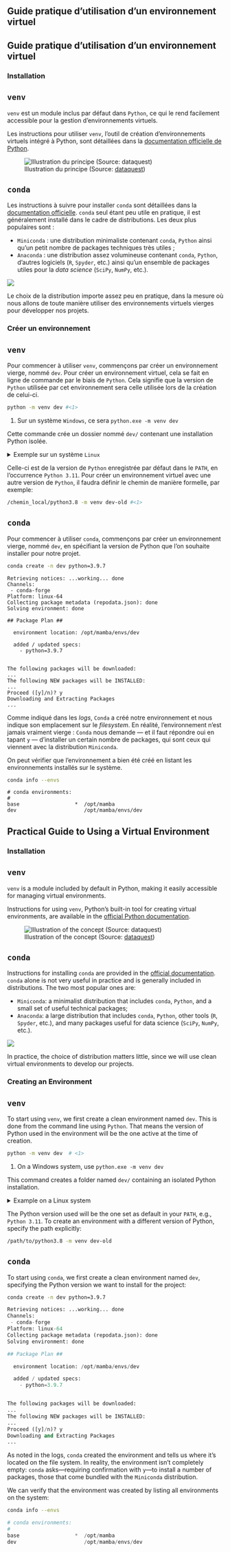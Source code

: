 :::: {.content-visible when-profile="fr"}

## Guide pratique d'utilisation d'un environnement virtuel

## Guide pratique d'utilisation d'un environnement virtuel


### Installation

::: {.panel-tabset group="language"}

## `venv`

`venv` est un module inclus par défaut dans `Python`, ce qui le rend facilement accessible pour la gestion d'environnements virtuels.

Les instructions pour utiliser `venv`, l'outil de création d'environnements virtuels intégré à Python, sont détaillées dans la [documentation officielle de Python](https://docs.python.org/fr/3/library/venv.html).

![Illustration du principe (Source: [dataquest](https://www.dataquest.io/blog/a-complete-guide-to-python-virtual-environments/))](https://www.dataquest.io/wp-content/uploads/2022/01/python-virtual-envs1-1024x576.webp)

## `conda`

Les instructions à suivre pour installer `conda` sont détaillées dans la [documentation officielle](https://docs.conda.io/projects/conda/en/latest/user-guide/install/index.html). `conda` seul étant peu utile en pratique, il est généralement installé dans le cadre de distributions. Les deux plus populaires sont :

- `Miniconda` : une distribution minimaliste contenant `conda`, `Python` ainsi qu'un petit nombre de packages techniques très utiles ;
- `Anaconda` : une distribution assez volumineuse contenant `conda`, `Python`, d'autres logiciels (`R`, `Spyder`, etc.) ainsi qu'un ensemble de packages utiles pour la *data science* (`SciPy`, `NumPy`, etc.).

![](/conda-eco.png)

Le choix de la distribution importe assez peu en pratique, dans la mesure où nous allons de toute manière utiliser des environnements virtuels vierges pour développer nos projets.

:::

### Créer un environnement

::: {.panel-tabset group="language"}

## `venv`

Pour commencer à utiliser `venv`, commençons par créer un environnement vierge, nommé `dev`. Pour créer
un environnement virtuel, cela se fait en ligne de commande par le biais de
`Python`. Cela signifie que la version de `Python` utilisée
par cet environnement sera celle utilisée lors de la création de celui-ci.

```.bash
python -m venv dev #<1>
```
1. Sur un système `Windows`, ce sera `python.exe -m venv dev`

Cette commande crée un dossier nommé `dev/` contenant une installation Python isolée.

<details>
<summary>
Exemple sur un système `Linux`
</summary>
![Exemple sur un système `Linux`](/venv_local.png)
</details>

Celle-ci est de la version de `Python` enregistrée par défaut dans le `PATH`, en l'occurrence
`Python 3.11`. Pour créer un environnement virtuel avec une autre version de `Python`, il faudra
définir le chemin de manière formelle, par exemple:

```.bash
/chemin_local/python3.8 -m venv dev-old #<1>
```


## `conda`


Pour commencer à utiliser `conda`, commençons par créer un environnement vierge, nommé `dev`, en spécifiant la version de Python que l'on souhaite installer pour notre projet.

```.bash
conda create -n dev python=3.9.7
```

```.python
Retrieving notices: ...working... done
Channels:
 - conda-forge
Platform: linux-64
Collecting package metadata (repodata.json): done
Solving environment: done

## Package Plan ##

  environment location: /opt/mamba/envs/dev

  added / updated specs:
    - python=3.9.7


The following packages will be downloaded:
...
The following NEW packages will be INSTALLED:
...
Proceed ([y]/n)? y
Downloading and Extracting Packages
...
```


Comme indiqué dans les _logs_,
`Conda` a créé notre environnement et nous indique son emplacement sur le *filesystem*.
En réalité, l'environnement n'est jamais vraiment vierge :
`Conda` nous demande — et il faut répondre oui en tapant `y` —
d'installer un certain nombre de packages,
qui sont ceux qui viennent avec la distribution `Miniconda`.

On peut vérifier que l'environnement a bien été créé en listant les environnements installés sur le système.

```.bash
conda info --envs
```

```.python
# conda environments:
#
base                  *  /opt/mamba
dev                      /opt/mamba/envs/dev
```

:::

::::

:::: {.content-visible when-profile="en"}

## Practical Guide to Using a Virtual Environment

### Installation

::: {.panel-tabset group="language"}

## `venv`

`venv` is a module included by default in Python, making it easily accessible for managing virtual environments.

Instructions for using `venv`, Python’s built-in tool for creating virtual environments, are available in the [official Python documentation](https://docs.python.org/3/library/venv.html).

![Illustration of the concept (Source: [dataquest](https://www.dataquest.io/blog/a-complete-guide-to-python-virtual-environments/))](https://www.dataquest.io/wp-content/uploads/2022/01/python-virtual-envs1-1024x576.webp)

## `conda`

Instructions for installing `conda` are provided in the [official documentation](https://docs.conda.io/projects/conda/en/latest/user-guide/install/index.html). `conda` alone is not very useful in practice and is generally included in distributions. The two most popular ones are:

- `Miniconda`: a minimalist distribution that includes `conda`, `Python`, and a small set of useful technical packages;
- `Anaconda`: a large distribution that includes `conda`, `Python`, other tools (`R`, `Spyder`, etc.), and many packages useful for data science (`SciPy`, `NumPy`, etc.).

![](/conda-eco.png)

In practice, the choice of distribution matters little, since we will use clean virtual environments to develop our projects.

:::

### Creating an Environment

::: {.panel-tabset group="language"}

## `venv`

To start using `venv`, we first create a clean environment named `dev`. This is done from the command line using `Python`. That means the version of Python used in the environment will be the one active at the time of creation.

```bash
python -m venv dev  # <1>
```
1. On a Windows system, use `python.exe -m venv dev`

This command creates a folder named `dev/` containing an isolated Python installation.

<details>
<summary>
Example on a Linux system
</summary>
![Example on a Linux system](/venv_local.png)
</details>

The Python version used will be the one set as default in your `PATH`, e.g., `Python 3.11`. To create an environment with a different version of Python, specify the path explicitly:

```bash
/path/to/python3.8 -m venv dev-old
```

## `conda`

To start using `conda`, we first create a clean environment named `dev`, specifying the Python version we want to install for the project:

```bash
conda create -n dev python=3.9.7
```

```python
Retrieving notices: ...working... done
Channels:
 - conda-forge
Platform: linux-64
Collecting package metadata (repodata.json): done
Solving environment: done

## Package Plan ##

  environment location: /opt/mamba/envs/dev

  added / updated specs:
    - python=3.9.7


The following packages will be downloaded:
...
The following NEW packages will be INSTALLED:
...
Proceed ([y]/n)? y
Downloading and Extracting Packages
...
```

As noted in the logs,
`conda` created the environment and tells us where it's located on the file system.
In reality, the environment isn’t completely empty:
`conda` asks—requiring confirmation with `y`—to install a number of packages,
those that come bundled with the `Miniconda` distribution.

We can verify that the environment was created by listing all environments on the system:

```bash
conda info --envs
```

```python
# conda environments:
#
base                  *  /opt/mamba
dev                      /opt/mamba/envs/dev
```

:::

::::

